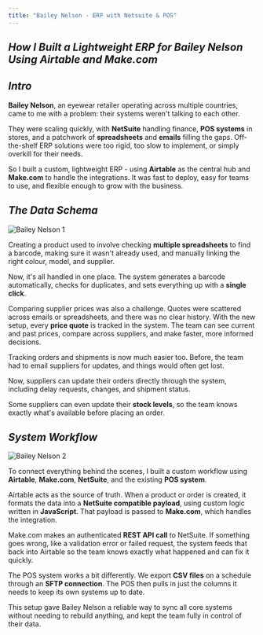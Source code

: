 ```yaml
---
title: "Bailey Nelson - ERP with Netsuite & POS"
---
```


## _How I Built a Lightweight ERP for Bailey Nelson Using Airtable and Make.com_

## _Intro_

**Bailey Nelson**, an eyewear retailer operating across multiple countries, came to me with a problem: their systems weren't talking to each other.

They were scaling quickly, with **NetSuite** handling finance, **POS systems** in stores, and a patchwork of **spreadsheets** and **emails** filling the gaps.
Off-the-shelf ERP solutions were too rigid, too slow to implement, or simply overkill for their needs.

So I built a custom, lightweight ERP - using **Airtable** as the central hub and **Make.com** to handle the integrations.
It was fast to deploy, easy for teams to use, and flexible enough to grow with the business.

## _The Data Schema_

![Bailey Nelson 1](/work/bailey-nelson-1.png)

Creating a product used to involve checking **multiple spreadsheets** to find a barcode, making sure it wasn't already used, and manually linking the right colour, model, and supplier.

Now, it's all handled in one place. The system generates a barcode automatically, checks for duplicates, and sets everything up with a **single click**.

Comparing supplier prices was also a challenge. Quotes were scattered across emails or spreadsheets, and there was no clear history. With the new setup, every **price quote** is tracked in the system. The team can see current and past prices, compare across suppliers, and make faster, more informed decisions.

Tracking orders and shipments is now much easier too. Before, the team had to email suppliers for updates, and things would often get lost.

Now, suppliers can update their orders directly through the system, including delay requests, changes, and shipment status.

Some suppliers can even update their **stock levels**, so the team knows exactly what's available before placing an order.

## _System Workflow_

![Bailey Nelson 2](/work/bailey-nelson-2.png)

To connect everything behind the scenes, I built a custom workflow using **Airtable**, **Make.com**, **NetSuite**, and the existing **POS system**.

Airtable acts as the source of truth. When a product or order is created, it formats the data into a **NetSuite compatible payload**, using custom logic written in **JavaScript**. That payload is passed to **Make.com**, which handles the integration.

Make.com makes an authenticated **REST API call** to NetSuite. If something goes wrong, like a validation error or failed request, the system feeds that back into Airtable so the team knows exactly what happened and can fix it quickly.

The POS system works a bit differently. We export **CSV files** on a schedule through an **SFTP connection**. The POS then pulls in just the columns it needs to keep its own systems up to date.

This setup gave Bailey Nelson a reliable way to sync all core systems without needing to rebuild anything, and kept the team fully in control of their data.
